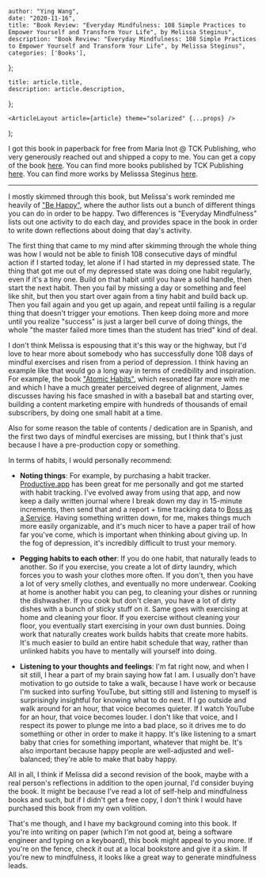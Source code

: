 

    author: "Ying Wang",
    date: "2020-11-16",
    title: "Book Review: "Everyday Mindfulness: 108 Simple Practices to Empower Yourself and Transform Your Life", by Melissa Steginus",
    description: "Book Review: "Everyday Mindfulness: 108 Simple Practices to Empower Yourself and Transform Your Life", by Melissa Steginus",
    categories: ['Books'],
};

    title: article.title,
    description: article.description,
};

    <ArticleLayout article={article} theme="solarized" {...props} />
);


I got this book in paperback for free from Maria Inot @ TCK Publishing, who very
generously reached out and shipped a copy to me. You can get a copy of the book
[here](https://geni.us/everydaymindfulnessm). You can find more books published
by TCK Publishing [here](https://www.tckpublishing.com/). You can find more
works by Melisssa Steginus [here](https://melissasteginus.com/).

---

I mostly skimmed through this book, but Melissa's work reminded me heavily of
["Be Happy"](/posts/2017/12/17/be_happy), where the author lists out a bunch of
different things you can do in order to be happy. Two differences is "Everyday
Mindfulness" lists out one activity to do each day, and provides space in the
book in order to write down reflections about doing that day's activity.

The first thing that came to my mind after skimming through the whole thing was
how I would not be able to finish 108 consecutive days of mindful action if I
started today, let alone if I had started in my depressed state. The thing that
got me out of my depressed state was doing one habit regularly, even if it's a
tiny one. Build on that habit until you have a solid handle, then start the next
habit. Then you fail by missing a day or something and feel like shit, but then
you start over again from a tiny habit and build back up. Then you fail again
and you get up again, and repeat until failing is a regular thing that doesn't
trigger your emotions. Then keep doing more and more until you realize "success"
is just a larger bell curve of doing things, the whole "the master failed more
times than the student has tried" kind of deal.

I don't think Melissa is espousing that it's this way or the highway, but I'd
love to hear more about somebody who has successfully done 108 days of mindful
exercises and risen from a period of depression. I think having an example like
that would go a long way in terms of credibility and inspiration. For example,
the book ["Atomic Habits"](/posts/2020/07/28/atomic_habits), which resonated far
more with me and which I have a much greater perceived degree of alignment,
James discusses having his face smashed in with a baseball bat and starting
over, building a content marketing empire with hundreds of thousands of email
subscribers, by doing one small habit at a time.

Also for some reason the table of contents / dedication are in Spanish, and the
first two days of mindful exercises are missing, but I think that's just because
I have a pre-production copy or something.

In terms of habits, I would personally recommend:

- **Noting things**: For example, by purchasing a habit tracker.
  [Productive.app](http://productiveapp.io/) has been great for me personally
  and got me started with habit tracking. I've evolved away from using that app,
  and now keep a daily written journal where I break down my day in 15-minute
  increments, then send that and a report + time tracking data to [Boss as a
  Service](https://bossasaservice.life/). Having something written down, for me,
  makes things much more easily organizable, and it's much nicer to have a paper
  trail of how far you've come, which is important when thinking about giving
  up. In the fog of depression, it's incredibly difficult to trust your memory.

- **Pegging habits to each other**: If you do one habit, that naturally leads to
  another. So if you exercise, you create a lot of dirty laundry, which forces
  you to wash your clothes more often. If you don't, then you have a lot of very
  smelly clothes, and eventually no more underwear. Cooking at home is another
  habit you can peg, to cleaning your dishes or running the dishwasher. If you
  cook but don't clean, you have a lot of dirty dishes with a bunch of sticky
  stuff on it. Same goes with exercising at home and cleaning your floor. If you
  exercise without cleaning your floor, you eventually start exercising in your
  own dust bunnies. Doing work that naturally creates work builds habits that
  create more habits. It's much easier to build an entire habit schedule that
  way, rather than unlinked habits you have to mentally will yourself into
  doing.

- **Listening to your thoughts and feelings**: I'm fat right now, and when I sit
  still, I hear a part of my brain saying how fat I am. I usually don't have
  motivation to go outside to take a walk, because I have work or because I'm
  sucked into surfing YouTube, but sitting still and listening to myself is
  surprisingly insightful for knowing what to do next. If I go outside and walk
  around for an hour, that voice becomes quieter. If I watch YouTube for an
  hour, that voice becomes louder. I don't like that voice, and I respect its
  power to plunge me into a bad place, so it drives me to do something or other
  in order to make it happy. It's like listening to a smart baby that cries for
  something important, whatever that might be. It's also important because happy
  people are well-adjusted and well-balanced; they're able to make that baby
  happy.

All in all, I think if Melissa did a second revision of the book, maybe with a
real person's reflections in addition to the open journal, I'd consider buying
the book. It might be because I've read a lot of self-help and mindfulness books
and such, but if I didn't get a free copy, I don't think I would have purchased
this book from my own volition.

That's me though, and I have my background coming into this book. If you're into
writing on paper (which I'm not good at, being a software engineer and typing on
a keyboard), this book might appeal to you more. If you're on the fence, check
it out at a local bookstore and give it a skim. If you're new to mindfulness, it
looks like a great way to generate mindfulness leads.
